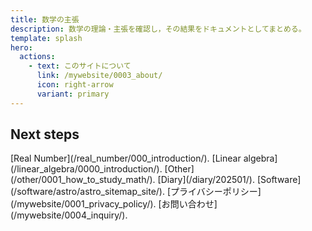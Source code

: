 ```yaml
---
title: 数学の主張
description: 数学の理論・主張を確認し，その結果をドキュメントとしてまとめる。
template: splash
hero:
  actions:
    - text: このサイトについて
      link: /mywebsite/0003_about/
      icon: right-arrow
      variant: primary
---
```



## Next steps

<CardGrid stagger>
	<Card title="実数論" icon="pencil">
        [Real Number](/real_number/000_introduction/).
	</Card>
	<Card title="線形代数" icon="pencil">
		[Linear algebra](/linear_algebra/0000_introduction/).
	</Card>
	<Card title="数学全般" icon="open-book">
		[Other](/other/0001_how_to_study_math/).
	</Card>
	<Card title="数学日誌" icon="open-book">
		[Diary](/diary/202501/).
	</Card>
	<Card title="ソフトウェア" icon="open-book">
		[Software](/software/astro/astro_sitemap_site/).
	</Card>
	<Card title="プライバシーポリシー" icon="open-book">
		[プライバシーポリシー](/mywebsite/0001_privacy_policy/).
	</Card>
	<Card title="お問い合わせ" icon="open-book">
		[お問い合わせ](/mywebsite/0004_inquiry/).
	</Card>
</CardGrid>
